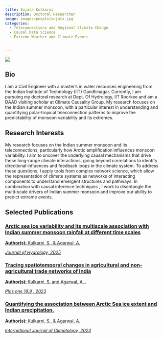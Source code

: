 ---
title: Sujata Kulkarni
description: Doctoral Researcher
image: images/people/sujata.jpg
categories:
  - Teleconnections and Regional Climate Change
  - Causal Data Science
  - Extreme Weather and Climate Events


---


<div class="profile-container">
<div class="profile-image-container">
<img src="/images/people/sujata.jpg" class="profile-image">
<div class="social-icons">
  <a href="mailto:s_kulkarni@hy.iitr.ac.in" target="_blank">
    <i class="fa-solid fa-envelope"></i>
  </a>
  <a href="" target="_blank">
    <i class="fa-brands fa-orcid"></i>
  </a>
  <a href="" target="_blank">
    <i class="fa-brands fa-linkedin"></i>
  </a>
</div>
</div>

<div class="bio-content">

## Bio  

I am a Civil Engineer with a master's in water resources engineering from the Indian Institute of Technology (IIT) Gandhinagar. Currently, I am pursuing my doctoral research at Dept. Of Hydrology, IIT Roorkee and am a DAAD visiting scholar at Climate Causality Group. My research focuses on the Indian summer monsoon, with a particular interest in understanding and quantifying polar-tropical teleconnection patterns to improve the predictability of monsoon variability and its extremes.

</div>
</div>

## Research Interests

My research focuses on the Indian summer monsoon and its teleconnections, particularly how Arctic amplification influences monsoon variability. I aim to uncover the underlying causal mechanisms that drive these long-range climate interactions, going beyond correlations to identify directional influences and feedback loops in the climate system.
 To address these questions, I apply tools from complex network science, which allow the representation of climate systems as networks of interacting components to understand emergent structures and pathways. In combination with causal inference techniques , I work to disentangle the multi-scale drivers of Indian summer monsoon and improve our ability to predict extreme events. 



## Selected Publications

<div class="publications-grid">

<div class="publication-card">
<a href="https://doi.org/10.1016/j.jhydrol.2025.132729" target="_blank">
<h3>Arctic sea ice variability and its multiscale association with Indian summer monsoon rainfall at different time scales</h3>
<p><b>Author(s):</b> Kulkarni, S., & Agarwal, A. </p>
<p><i>Journal of Hydrology, 2025</i></p>
</a>
</div>

<div class="publication-card">
<a href="https://doi.org/10.1371/journal.pone." target="_blank">
<h3>Tracing spatiotemporal changes in agricultural and non-agricultural trade networks of India</h3>
<p><b>Author(s):</b> Kulkarni, S, and Agarwal, A. .</p>
<p><i>Plos one 18.9 , 2023</i></p>
</a>
</div>

<div class="publication-card">
<a href="https://doi.org/10.1002/joc.8337" target="_blank">
<h3>Quantifying the association between Arctic Sea ice extent and Indian precipitation.</h3>
<p><b>Author(s):</b> Kulkarni, S., & Agarwal, A. </p>
<p><i>International Journal of Climatology, 2023</i></p>
</a>
</div>



</div>
